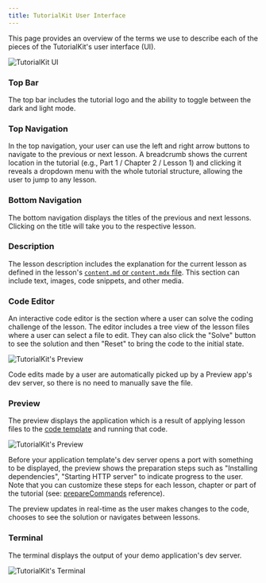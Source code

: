```yaml
---
title: TutorialKit User Interface
---
```


This page provides an overview of the terms we use to describe each of the pieces of the TutorialKit's user interface (UI).

![TutorialKit UI](./images/tutorialkit-ui.png)

### Top Bar

The top bar includes the tutorial logo and the ability to toggle between the dark and light mode.

### Top Navigation

In the top navigation, your user can use the left and right arrow buttons to navigate to the previous or next lesson. A breadcrumb shows the current location in the tutorial (e.g., Part 1 / Chapter 2 / Lesson 1) and clicking it reveals a dropdown menu with the whole tutorial structure, allowing the user to jump to any lesson.

### Bottom Navigation

The bottom navigation displays the titles of the previous and next lessons. Clicking on the title will take you to the respective lesson.

### Description

The lesson description includes the explanation for the current lesson as defined in the lesson's [`content.md` or `content.mdx` file](/guides/creating-content/#a-lesson-content-file). This section can include text, images, code snippets, and other media.

### Code Editor

An interactive code editor is the section where a user can solve the coding challenge of the lesson. The editor includes a tree view of the lesson files where a user can select a file to edit. They can also click the "Solve" button to see the solution and then "Reset" to bring the code to the initial state.

<Image src={uiCodeEditorImage} alt="TutorialKit's Preview" />

Code edits made by a user are automatically picked up by a Preview app's dev server, so there is no need to manually save the file.

### Preview

The preview displays the application which is a result of applying lesson files to the [code template](/guides/creating-content/#code-templates) and running that code. 

<Image src={uiPreviewImage} alt="TutorialKit's Preview" />

Before your application template's dev server opens a port with something to be displayed, the preview shows the preparation steps such as "Installing dependencies", "Starting HTTP server" to indicate progress to the user. Note that you can customize these steps for each lesson, chapter or part of the tutorial (see: [prepareCommands](/guides/configuration/#preparecommands) reference).

The preview updates in real-time as the user makes changes to the code, chooses to see the solution or navigates between lessons. 

### Terminal

The terminal displays the output of your demo application's dev server.

<Image src={uiTerminalImage} alt="TutorialKit's Terminal" />
